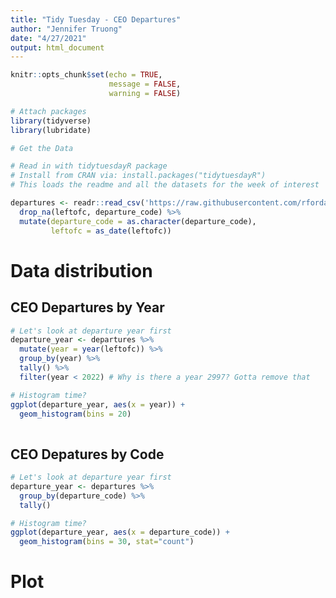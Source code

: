 ```yaml
---
title: "Tidy Tuesday - CEO Departures"
author: "Jennifer Truong"
date: "4/27/2021"
output: html_document
---
```


```r
knitr::opts_chunk$set(echo = TRUE,
                      message = FALSE,
                      warning = FALSE)

# Attach packages
library(tidyverse)
library(lubridate)
```

```r
# Get the Data

# Read in with tidytuesdayR package 
# Install from CRAN via: install.packages("tidytuesdayR")
# This loads the readme and all the datasets for the week of interest

departures <- readr::read_csv('https://raw.githubusercontent.com/rfordatascience/tidytuesday/master/data/2021/2021-04-27/departures.csv') %>% 
  drop_na(leftofc, departure_code) %>% 
  mutate(departure_code = as.character(departure_code),
         leftofc = as_date(leftofc))

```

# Data distribution

## CEO Departures by Year

```r
# Let's look at departure year first
departure_year <- departures %>% 
  mutate(year = year(leftofc)) %>% 
  group_by(year) %>% 
  tally() %>% 
  filter(year < 2022) # Why is there a year 2997? Gotta remove that

# Histogram time?
ggplot(departure_year, aes(x = year)) +
  geom_histogram(bins = 20)
  
```

## CEO Depatures by Code

```r
# Let's look at departure year first
departure_year <- departures %>% 
  group_by(departure_code) %>% 
  tally() 

# Histogram time?
ggplot(departure_year, aes(x = departure_code)) +
  geom_histogram(bins = 30, stat="count")
```

# Plot